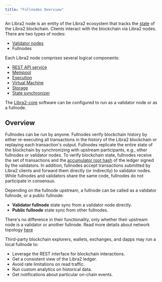 ```yaml
---
title: "Fullnodes Overview"
---
```


An Libra2 node is an entity of the Libra2 ecosystem that tracks the [state](/network/glossary#state) of the Libra2 blockchain. Clients interact with the blockchain via Libra2 nodes. There are two types of nodes:

- [Validator nodes](/network/blockchain/validator-nodes)
- Fullnodes

Each Libra2 node comprises several logical components:

- [REST API service](/network/glossary#rest-api-service)
- [Mempool](/network/blockchain/validator-nodes#mempool)
- [Execution](/network/blockchain/validator-nodes#execution)
- [Virtual Machine](/network/blockchain/validator-nodes#virtual-machine)
- [Storage](/network/blockchain/validator-nodes#storage)
- [State synchronizer](/network/blockchain/validator-nodes#state-synchronizer)

The [Libra2-core](/network/glossary#libra2-core) software can be configured to run as a validator node or as a fullnode.

## Overview

Fullnodes can be run by anyone. Fullnodes verify blockchain history by either re-executing all transactions in the history of the Libra2 blockchain or replaying each transaction's output. Fullnodes replicate the entire state of the blockchain by synchronizing with upstream participants, e.g., other fullnodes or validator nodes. To verify blockchain state, fullnodes receive the set of transactions and the [accumulator root hash](/network/glossary#accumulator-root-hash) of the ledger signed by the validators. In addition, fullnodes accept transactions submitted by Libra2 clients and forward them directly (or indirectly) to validator nodes. While fullnodes and validators share the same code, fullnodes do not participate in consensus.

Depending on the fullnode upstream, a fullnode can be called as a validator fullnode, or a public fullnode:

- **Validator fullnode** state sync from a validator node directly.
- **Public fullnode** state sync from other fullnodes.

There's no difference in their functionality, only whether their upstream node is a validator or another fullnode. Read more details about network topology [here](/network/blockchain/node-networks-sync)

Third-party blockchain explorers, wallets, exchanges, and dapps may run a local fullnode to:

- Leverage the REST interface for blockchain interactions.
- Get a consistent view of the Libra2 ledger.
- Avoid rate limitations on read traffic.
- Run custom analytics on historical data.
- Get notifications about particular on-chain events.
